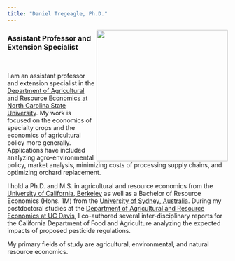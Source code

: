 ```yaml
---
title: "Daniel Tregeagle, Ph.D."
---
```


<img align="right" src="./photos/danielTregeaglePicture2.jpg" width = "300">

### Assistant Professor and Extension Specialist

<br>

<!-- UNDER CONSTRUCTION -->

<!-- <div style="text-align: justify"> -->

I am an assistant professor and extension specialist in the [Department of Agricultural and Resource Economics at North Carolina State University](https://cals.ncsu.edu/agricultural-and-resource-economics). My work is focused on the economics of specialty crops and the economics of agricultural policy more generally. Applications have included analyzing agro-environmental policy, market analysis, minimizing costs of processing supply chains, and optimizing orchard replacement. 

I hold a Ph.D. and M.S. in agricultural and resource economics from the [University of California, Berkeley](https://are.berkeley.edu) as well as a Bachelor of Resource Economics (Hons. 1M) from the [University of Sydney, Australia](http://sydney.edu.au). During my postdoctoral studies at the [Department of Agricultural and Resource Economics at UC Davis](https://are.ucdavis.edu), I co-authored several inter-disciplinary reports for the California Department of Food and Agriculture analyzing the expected impacts of proposed pesticide regulations.

My primary fields of study are agricultural, environmental, and natural resource economics. 

</div>  



